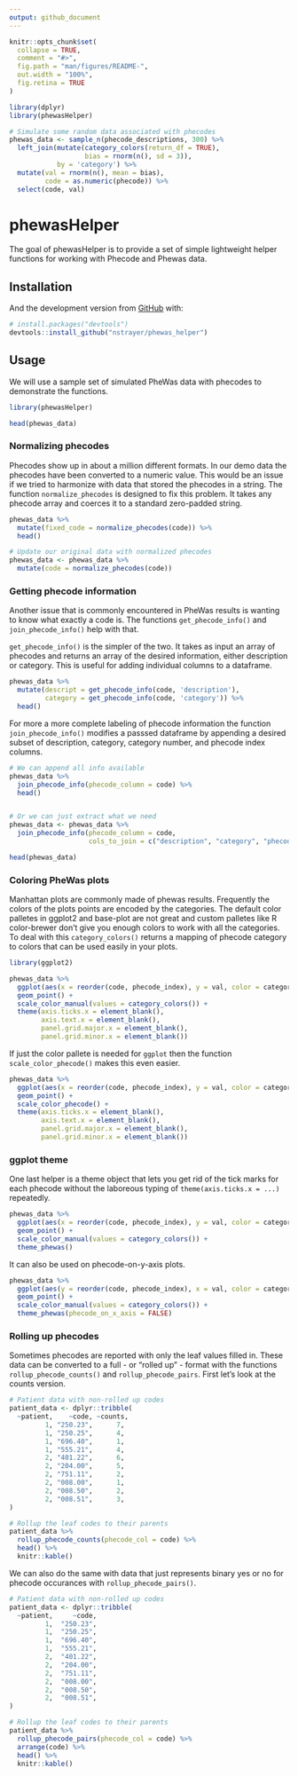```yaml
---
output: github_document
---
```


<!-- README.md is generated from README.Rmd. Please edit that file -->

```r
knitr::opts_chunk$set(
  collapse = TRUE,
  comment = "#>",
  fig.path = "man/figures/README-",
  out.width = "100%",
  fig.retina = TRUE
)

library(dplyr)
library(phewasHelper)

# Simulate some random data associated with phecodes
phewas_data <- sample_n(phecode_descriptions, 300) %>%
  left_join(mutate(category_colors(return_df = TRUE),
                   bias = rnorm(n(), sd = 3)),
            by = 'category') %>% 
  mutate(val = rnorm(n(), mean = bias),
         code = as.numeric(phecode)) %>% 
  select(code, val)
```

# phewasHelper

<!-- badges: start -->
<!-- badges: end -->

The goal of phewasHelper is to provide a set of simple lightweight helper functions for working with Phecode and Phewas data. 

## Installation

And the development version from [GitHub](https://github.com/) with:

``` r
# install.packages("devtools")
devtools::install_github("nstrayer/phewas_helper")
```



## Usage

We will use a sample set of simulated PheWas data with phecodes to demonstrate the functions. 


```r
library(phewasHelper)

head(phewas_data)
```



### Normalizing phecodes

Phecodes show up in about a million different formats. In our demo data the phecodes have been converted to a numeric value. This would be an issue if we tried to harmonize with data that stored the phecodes in a string. The function `normalize_phecodes` is designed to fix this problem. It takes any phecode array and coerces it to a standard zero-padded string. 

```r
phewas_data %>% 
  mutate(fixed_code = normalize_phecodes(code)) %>% 
  head()

# Update our original data with normalized phecodes
phewas_data <- phewas_data %>% 
  mutate(code = normalize_phecodes(code))
```

### Getting phecode information

Another issue that is commonly encountered in PheWas results is wanting to know what exactly a code is. The functions `get_phecode_info()` and `join_phecode_info()` help with that. 

`get_phecode_info()` is the simpler of the two. It takes as input an array of phecodes and returns an array of the desired information, either description or category. This is useful for adding individual columns to a dataframe. 

```r
phewas_data %>% 
  mutate(descript = get_phecode_info(code, 'description'),
         category = get_phecode_info(code, 'category')) %>% 
  head()
```

For more a more complete labeling of phecode information the function `join_phecode_info()` modifies a passsed dataframe by appending a desired subset of description, category, category number, and phecode index columns. 

```r
# We can append all info available
phewas_data %>% 
  join_phecode_info(phecode_column = code) %>% 
  head()


# Or we can just extract what we need
phewas_data <- phewas_data %>% 
  join_phecode_info(phecode_column = code,
                    cols_to_join = c("description", "category", "phecode_index"))

head(phewas_data)
```


### Coloring PheWas plots

Manhattan plots are commonly made of phewas results. Frequently the colors of the plots points are encoded by the categories. The default color palletes in ggplot2 and base-plot are not great and custom palletes like R color-brewer don't give you enough colors to work with all the categories. To deal with this `category_colors()` returns a mapping of phecode category to colors that can be used easily in your plots. 

```r
library(ggplot2)

phewas_data %>% 
  ggplot(aes(x = reorder(code, phecode_index), y = val, color = category)) +
  geom_point() +
  scale_color_manual(values = category_colors()) +
  theme(axis.ticks.x = element_blank(),
        axis.text.x = element_blank(),
        panel.grid.major.x = element_blank(),
        panel.grid.minor.x = element_blank())
```


If just the color pallete is needed for `ggplot` then the function `scale_color_phecode()` makes this even easier. 

```r
phewas_data %>% 
  ggplot(aes(x = reorder(code, phecode_index), y = val, color = category)) +
  geom_point() +
  scale_color_phecode() +
  theme(axis.ticks.x = element_blank(),
        axis.text.x = element_blank(),
        panel.grid.major.x = element_blank(),
        panel.grid.minor.x = element_blank())
```


### ggplot theme

One last helper is a theme object that lets you get rid of the tick marks for each phecode without the laboreous typing of `theme(axis.ticks.x = ...)` repeatedly. 

```r
phewas_data %>% 
  ggplot(aes(x = reorder(code, phecode_index), y = val, color = category)) +
  geom_point() +
  scale_color_manual(values = category_colors()) +
  theme_phewas()
```

It can also be used on phecode-on-y-axis plots.

```r
phewas_data %>% 
  ggplot(aes(y = reorder(code, phecode_index), x = val, color = category)) +
  geom_point() +
  scale_color_manual(values = category_colors()) +
  theme_phewas(phecode_on_x_axis = FALSE)
```


### Rolling up phecodes

Sometimes phecodes are reported with only the leaf values filled in. These data can be converted to a full - or "rolled up" - format with the functions `rollup_phecode_counts()` and `rollup_phecode_pairs`. First let's look at the counts version. 

```r
# Patient data with non-rolled up codes
patient_data <- dplyr::tribble(
  ~patient,    ~code, ~counts,
         1, "250.23",      7,
         1, "250.25",      4,
         1, "696.40",      1,
         1, "555.21",      4,
         2, "401.22",      6,
         2, "204.00",      5,
         2, "751.11",      2,
         2, "008.00",      1,
         2, "008.50",      2,
         2, "008.51",      3,
)

# Rollup the leaf codes to their parents
patient_data %>% 
  rollup_phecode_counts(phecode_col = code) %>% 
  head() %>% 
  knitr::kable()
```


We can also do the same with data that just represents binary yes or no for phecode occurances with `rollup_phecode_pairs()`.

```r
# Patient data with non-rolled up codes
patient_data <- dplyr::tribble(
  ~patient,     ~code, 
         1,  "250.23",    
         1,  "250.25",    
         1,  "696.40",    
         1,  "555.21",    
         2,  "401.22",    
         2,  "204.00",    
         2,  "751.11",    
         2,  "008.00",    
         2,  "008.50",    
         2,  "008.51",    
)

# Rollup the leaf codes to their parents
patient_data %>% 
  rollup_phecode_pairs(phecode_col = code) %>% 
  arrange(code) %>% 
  head() %>% 
  knitr::kable()
```
